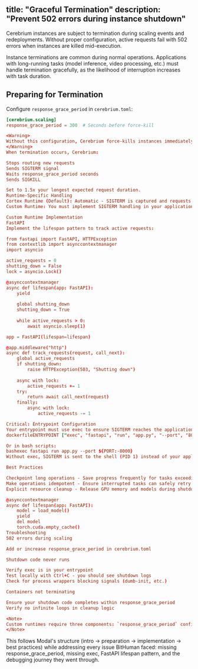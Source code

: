 title: "Graceful Termination"
description: "Prevent 502 errors during instance shutdown"
---

Cerebrium instances are subject to termination during scaling events and redeployments. Without proper configuration, active requests fail with 502 errors when instances are killed mid-execution.

Instance terminations are common during normal operations. Applications with long-running tasks (model inference, video processing, etc.) must handle termination gracefully, as the likelihood of interruption increases with task duration.

## Preparing for Termination

Configure `response_grace_period` in `cerebrium.toml`:
```toml
[cerebrium.scaling]
response_grace_period = 300  # Seconds before force-kill

<Warning>
Without this configuration, Cerebrium force-kills instances immediately, causing 502 errors.
</Warning>
When termination occurs, Cerebrium:

Stops routing new requests
Sends SIGTERM signal
Waits response_grace_period seconds
Sends SIGKILL

Set to 1.5x your longest expected request duration.
Runtime-Specific Handling
Cortex Runtime (Default): Automatic - SIGTERM is captured and requests complete before termination.
Custom Runtime: You must implement SIGTERM handling in your application code.

Custom Runtime Implementation
FastAPI
Implement the lifespan pattern to track active requests:

from fastapi import FastAPI, HTTPException
from contextlib import asynccontextmanager
import asyncio

active_requests = 0
shutting_down = False
lock = asyncio.Lock()

@asynccontextmanager
async def lifespan(app: FastAPI):
    yield
    
    global shutting_down
    shutting_down = True
    
    while active_requests > 0:
        await asyncio.sleep(1)

app = FastAPI(lifespan=lifespan)

@app.middleware("http")
async def track_requests(request, call_next):
    global active_requests
    if shutting_down:
        raise HTTPException(503, "Shutting down")
    
    async with lock:
        active_requests += 1
    try:
        return await call_next(request)
    finally:
        async with lock:
            active_requests -= 1

Critical: Entrypoint Configuration
Your entrypoint must use exec to ensure SIGTERM reaches the application:
dockerfileENTRYPOINT ["exec", "fastapi", "run", "app.py", "--port", "8000"]

Or in bash scripts:
bashexec fastapi run app.py --port ${PORT:-8000}
Without exec, SIGTERM is sent to the shell (PID 1) instead of your application, and graceful shutdown never executes.

Best Practices

Checkpoint long operations - Save progress frequently for tasks exceeding the grace period
Make operations idempotent - Ensure interrupted tasks can safely retry
Explicit resource cleanup - Release GPU memory and models during shutdown:

@asynccontextmanager
async def lifespan(app: FastAPI):
    model = load_model()
    yield
    del model
    torch.cuda.empty_cache()
Troubleshooting
502 errors during scaling

Add or increase response_grace_period in cerebrium.toml

Shutdown code never runs

Verify exec is in your entrypoint
Test locally with Ctrl+C - you should see shutdown logs
Check for process wrappers blocking signals (dumb-init, etc.)

Containers not terminating

Ensure your shutdown code completes within response_grace_period
Verify no infinite loops in cleanup logic

<Note>
Custom runtimes require three components: `response_grace_period` configuration + SIGTERM handling code + `exec` in entrypoint
</Note>
```
This follows Modal's structure (intro → preparation → implementation → best practices) while addressing every issue BitHuman faced: missing response_grace_period, missing exec, FastAPI lifespan pattern, and the debugging journey they went through.
